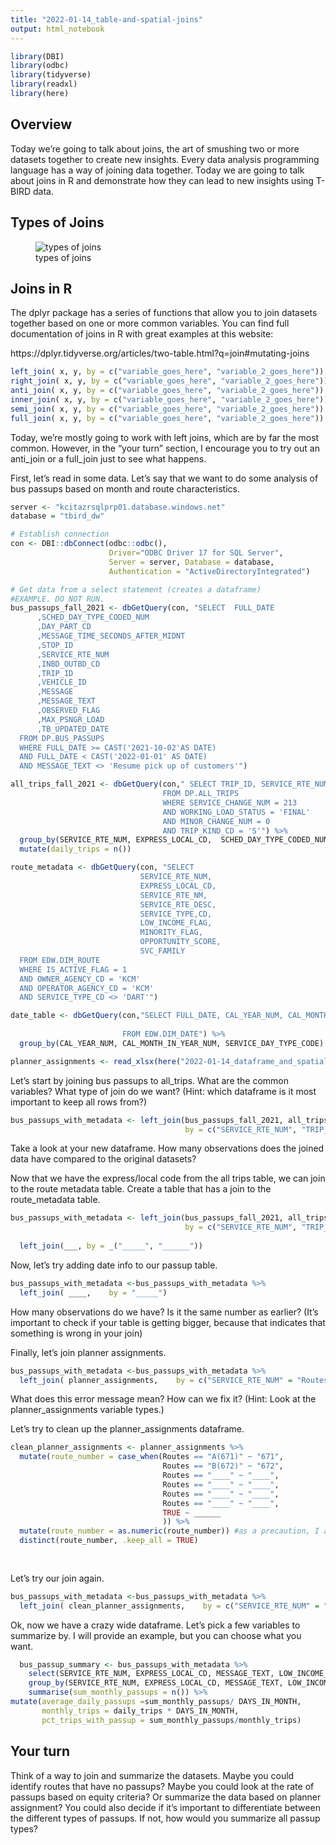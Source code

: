 ```yaml
---
title: "2022-01-14_table-and-spatial-joins"
output: html_notebook
---
```



```r
library(DBI)
library(odbc)
library(tidyverse)
library(readxl)
library(here)

```

## Overview

Today we're going to talk about joins, the art of smushing two or more datasets together to create new insights. Every data analysis programming language has a way of joining data together. Today we are going to talk about joins in R and demonstrate how they can lead to new insights using T-BIRD data. 

## Types of Joins

![types of joins](2022-01-14_dataframe_and_spatial_joins/images/types_of_joins.png)

## Joins in R

The dplyr package has a series of functions that allow you to join datasets together based on one or more common variables. You can find full documentation of joins in R with great examples at this website:

https://dplyr.tidyverse.org/articles/two-table.html?q=join#mutating-joins


```r

left_join( x, y, by = c("variable_goes_here", "variable_2_goes_here"))
right_join( x, y, by = c("variable_goes_here", "variable_2_goes_here"))
anti_join( x, y, by = c("variable_goes_here", "variable_2_goes_here"))
inner_join( x, y, by = c("variable_goes_here", "variable_2_goes_here"))
semi_join( x, y, by = c("variable_goes_here", "variable_2_goes_here"))
full_join( x, y, by = c("variable_goes_here", "variable_2_goes_here"))
```


Today, we're mostly going to work with left joins, which are by far the most common. However, in the "your turn" section, I encourage you to try out an anti_join or a full_join just to see what happens. 

First, let's read in some data. Let's say that we want to do some analysis of bus passups based on month and route characteristics. 

```r

server <- "kcitazrsqlprp01.database.windows.net"
database = "tbird_dw"

# Establish connection
con <- DBI::dbConnect(odbc::odbc(), 
                      Driver="ODBC Driver 17 for SQL Server",
                      Server = server, Database = database,
                      Authentication = "ActiveDirectoryIntegrated")

# Get data from a select statement (creates a dataframe)
#EXAMPLE. DO NOT RUN. 
bus_passups_fall_2021 <- dbGetQuery(con, "SELECT  FULL_DATE
      ,SCHED_DAY_TYPE_CODED_NUM
      ,DAY_PART_CD
      ,MESSAGE_TIME_SECONDS_AFTER_MIDNT
      ,STOP_ID
      ,SERVICE_RTE_NUM
      ,INBD_OUTBD_CD
      ,TRIP_ID
      ,VEHICLE_ID
      ,MESSAGE
      ,MESSAGE_TEXT
      ,OBSERVED_FLAG
      ,MAX_PSNGR_LOAD
      ,TB_UPDATED_DATE
  FROM DP.BUS_PASSUPS
  WHERE FULL_DATE >= CAST('2021-10-02'AS DATE)
  AND FULL_DATE < CAST('2022-01-01' AS DATE)
  AND MESSAGE_TEXT <> 'Resume pick up of customers'")

all_trips_fall_2021 <- dbGetQuery(con," SELECT TRIP_ID, SERVICE_RTE_NUM, EXPRESS_LOCAL_CD,  SEAT_CNT, BUS_TYPE_NUM, SCHED_DAY_TYPE_CODED_NUM, SERVICE_CHANGE_NUM
                                  FROM DP.ALL_TRIPS
                                  WHERE SERVICE_CHANGE_NUM = 213
                                  AND WORKING_LOAD_STATUS = 'FINAL'
                                  AND MINOR_CHANGE_NUM = 0
                                  AND TRIP_KIND_CD = 'S'") %>% 
  group_by(SERVICE_RTE_NUM, EXPRESS_LOCAL_CD,  SCHED_DAY_TYPE_CODED_NUM, SERVICE_CHANGE_NUM) %>% 
  mutate(daily_trips = n())

route_metadata <- dbGetQuery(con, "SELECT 
                             SERVICE_RTE_NUM, 
                             EXPRESS_LOCAL_CD,
                             SERVICE_RTE_NM,
                             SERVICE_RTE_DESC, 
                             SERVICE_TYPE,CD, 
                             LOW_INCOME_FLAG,
                             MINORITY_FLAG, 
                             OPPORTUNITY_SCORE,
                             SVC_FAMILY
  FROM EDW.DIM_ROUTE
  WHERE IS_ACTIVE_FLAG = 1
  AND OWNER_AGENCY_CD = 'KCM'
  AND OPERATOR_AGENCY_CD = 'KCM'
  AND SERVICE_TYPE_CD <> 'DART'")

date_table <- dbGetQuery(con,"SELECT FULL_DATE, CAL_YEAR_NUM, CAL_MONTH_IN_YEAR_NUM, SERVICE_DAY_TYPE_CODE, CAL_MONTH_LONG_NAME
                         
                         FROM EDW.DIM_DATE") %>% 
  group_by(CAL_YEAR_NUM, CAL_MONTH_IN_YEAR_NUM, SERVICE_DAY_TYPE_CODE) %>% mutate(DAYS_IN_MONTH = n())

planner_assignments <- read_xlsx(here("2022-01-14_dataframe_and_spatial_joins", "data", "planner_assignments.xlsx"), sheet = "Routes by planner")


```


Let's start by joining bus passups to all_trips. What are the common variables? What type of join do we want? (Hint: which dataframe is it most important to keep all rows from?)

```r
bus_passups_with_metadata <- left_join(bus_passups_fall_2021, all_trips_fall_2021,
                                       by = c("SERVICE_RTE_NUM", "TRIP_ID", "SCHED_DAY_TYPE_CODED_NUM"))
```

Take a look at your new dataframe. How many observations does the joined data have compared to the original datasets?

Now that we have the express/local code from the all trips table, we can join to the route metadata table. Create a table that has a join to the route_metadata table. 

```r
bus_passups_with_metadata <- left_join(bus_passups_fall_2021, all_trips_fall_2021,
                                       by = c("SERVICE_RTE_NUM", "TRIP_ID", "SCHED_DAY_TYPE_CODED_NUM")) %>% 
  
  left_join(___, by = _("_____", "______"))
```

Now, let's try adding date info to our passup table. 

```r
bus_passups_with_metadata <-bus_passups_with_metadata %>% 
  left_join( ____,    by = "_____")
```


How many observations do we have? Is it the same number as earlier? (It's important to check if your table is getting bigger, because that indicates that something is wrong in your join)

Finally, let's join planner assignments. 

```r
bus_passups_with_metadata <-bus_passups_with_metadata %>% 
  left_join( planner_assignments,    by = c("SERVICE_RTE_NUM" = "Routes"))
```
What does this error message mean? How can we fix it? (Hint: Look at the planner_assignments variable types.)


Let's try to clean up the planner_assignments dataframe. 

```r
clean_planner_assignments <- planner_assignments %>% 
  mutate(route_number = case_when(Routes == "A(671)" ~ "671", 
                                  Routes == "B(672)" ~ "672",
                                  Routes == "____" ~ "____",
                                  Routes == "____" ~ "____",
                                  Routes == "____" ~ "____",
                                  Routes == "____" ~ "____",
                                  TRUE ~ ______
                                  )) %>% 
  mutate(route_number = as.numeric(route_number)) #as a precaution, I am going to drop duplicate rows
  distinct(route_number, .keep_all = TRUE)
  
  
```

Let's try our join again. 

```r
bus_passups_with_metadata <-bus_passups_with_metadata %>% 
  left_join( clean_planner_assignments,    by = c("SERVICE_RTE_NUM" = "route_number"))
```

Ok, now we have a crazy wide dataframe. Let's pick a few variables to summarize by. I will provide an example, but you can choose what you want. 

```r
  bus_passup_summary <- bus_passups_with_metadata %>% 
    select(SERVICE_RTE_NUM, EXPRESS_LOCAL_CD, MESSAGE_TEXT, LOW_INCOME_FLAG, MINORITY_FLAG, OPPORTUNITY_SCORE, Lead, CAL_MONTH_IN_YEAR_NUM, CAL_YEAR_NUM, DAYS_IN_MONTH, SCHED_DAY_TYPE_CODED_NUM, daily_trips) %>% 
    group_by(SERVICE_RTE_NUM, EXPRESS_LOCAL_CD, MESSAGE_TEXT, LOW_INCOME_FLAG, MINORITY_FLAG, OPPORTUNITY_SCORE, Lead, CAL_MONTH_IN_YEAR_NUM, CAL_YEAR_NUM, DAYS_IN_MONTH, SCHED_DAY_TYPE_CODED_NUM,  daily_trips) %>% 
    summarise(sum_monthly_passups = n()) %>% 
mutate(average_daily_passups =sum_monthly_passups/ DAYS_IN_MONTH, 
       monthly_trips = daily_trips * DAYS_IN_MONTH, 
       pct_trips_with_passup = sum_monthly_passups/monthly_trips)
```

## Your turn

Think of a way to join and summarize the datasets. Maybe you could identify routes that have no passups? Maybe you could look at the rate of passups based on equity criteria? Or summarize the data based on planner assignment? You could also decide if it's important to differentiate between the different types of passups. If not, how would you summarize all passup types? 

```r



```
